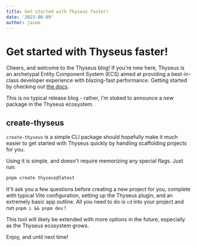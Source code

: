 ```yaml
---
title: Get started with Thyseus faster!
date: '2023-06-09'
author: jaime
---
```


# Get started with Thyseus faster!

Cheers, and welcome to the Thyseus blog! If you're new here, Thyseus is an
archetypal Entity Component System (ECS) aimed at providing a best-in-class
developer experience with blazing-fast performance. Getting started by checking
out [the docs](/docs/getting_started).

This is no typical release blog - rather, I'm stoked to announce a _new_ package
in the Thyseus ecosystem.

## create-thyseus

`create-thyseus` is a simple CLI package should hopefully make it much easier to
get started with Thyseus quickly by handling scaffolding projects for you.

Using it is simple, and doesn't require memorizing any special flags. Just run:

```sh
pnpm create thyseus@latest
```

It'll ask you a few questions before creating a new project for you, complete
with typical Vite configuration, setting up the Thyseus plugin, and an extremely
basic app outline. All you need to do is `cd` into your project and run
`pnpm i && pnpm dev` !

This tool will likely be extended with more options in the future, especially as
the Thyseus ecosystem grows.

Enjoy, and until next time!
